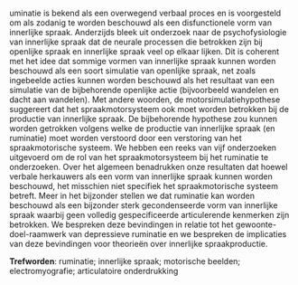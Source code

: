 \chapter*{Overzicht}

\initial{R}uminatie is bekend als een overwegend verbaal proces en is voorgesteld om als zodanig te worden beschouwd als een disfunctionele vorm van innerlijke spraak. Anderzijds bleek uit onderzoek naar de psychofysiologie van innerlijke spraak dat de neurale processen die betrokken zijn bij openlijke spraak en innerlijke spraak veel op elkaar lijken. Dit is coherent met het idee dat sommige vormen van innerlijke spraak kunnen worden beschouwd als een soort simulatie van openlijke spraak, net zoals ingebeelde acties kunnen worden beschouwd als het resultaat van een simulatie van de bijbehorende openlijke actie (bijvoorbeeld wandelen en dacht aan wandelen). Met andere woorden, de motorsimulatiehypothese suggereert dat het spraakmotorsysteem ook moet worden betrokken bij de productie van innerlijke spraak. De bijbehorende hypothese zou kunnen worden getrokken volgens welke de productie van innerlijke spraak (en ruminatie) moet worden verstoord door een verstoring van het spraakmotorische systeem. We hebben een reeks van vijf onderzoeken uitgevoerd om de rol van het spraakmotorsysteem bij het ruminatie te onderzoeken. Over het algemeen benadrukken onze resultaten dat hoewel verbale herkauwers als een vorm van innerlijke spraak kunnen worden beschouwd, het misschien niet specifiek het spraakmotorische systeem betreft. Meer in het bijzonder stellen we dat ruminatie kan worden beschouwd als een bijzonder sterk gecondenseerde vorm van innerlijke spraak waarbij geen volledig gespecificeerde articulerende kenmerken zijn betrokken. We bespreken deze bevindingen in relatie tot het gewoonte-doel-raamwerk van depressieve ruminatie en we bespreken de implicaties van deze bevindingen voor theorieën over innerlijke spraakproductie.

\vspace{\baselineskip}

**Trefworden**: ruminatie; innerlijke spraak; motorische beelden; electromyografie; articulatoire onderdrukking

\afterpage{\blankpage}
